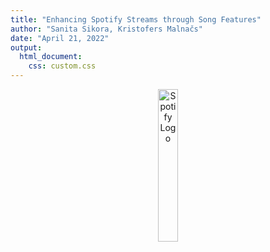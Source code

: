 ```yaml
---
title: "Enhancing Spotify Streams through Song Features"
author: "Sanita Sikora, Kristofers Malnačs"
date: "April 21, 2022"
output:
  html_document:
    css: custom.css
---
```

<div style="text-align: center;">
  <img src="spotifylogo.png" alt="Spotify Logo" width="25%" height="25%">
</div>

